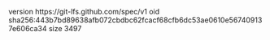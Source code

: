 version https://git-lfs.github.com/spec/v1
oid sha256:443b7bd89638afb072cbdbc62fcacf68cfb6dc53ae0610e567409137e606ca34
size 3497

